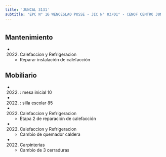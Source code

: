 ```yaml
---
title: 'JUNCAL 3131'
subtitle: 'EPC N° 16 WENCESLAO POSSE - JIC N° 03/01° - CENOF CENTRO JUNCAL - ESC. PRIM. 16/01°'
---
```


#


## Mantenimiento

*  (2022) Calefaccion y Refrigeracion 
    + Reparar instalación de calefacción


## Mobiliario

*  (2022) : mesa inicial 10 

*  (2022) : silla escolar 85 




*  (2022) Calefaccion y Refrigeracion 
    + Etapa 2 de reparación de calefacción

*  (2022) Calefaccion y Refrigeracion 
    + Cambio de quemador caldera

*  (2022) Carpinterías 
    + Cambio de 3 cerraduras



